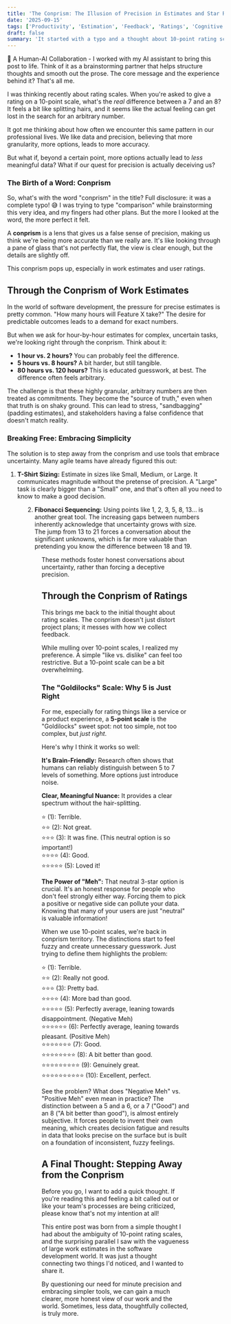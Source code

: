 ```yaml
---
title: 'The Conprism: The Illusion of Precision in Estimates and Star Ratings'
date: '2025-09-15'
tags: ['Productivity', 'Estimation', 'Feedback', 'Ratings', 'Cognitive Bias']
draft: false
summary: 'It started with a typo and a thought about 10-point rating scales. I realized our quest for precision in work estimates and user ratings often creates a "conprism", a false sense of accuracy. Here''s why less is usually more.'
---
```


🤝 A Human-AI Collaboration - I worked with my AI assistant to bring this post to life. Think of it as a brainstorming partner that helps structure thoughts and smooth out the prose. The core message and the experience behind it? That's all me.

I was thinking recently about rating scales. When you're asked to give a rating on a 10-point scale, what's the *real* difference between a 7 and an 8? It feels a bit like splitting hairs, and it seems like the actual feeling can get lost in the search for an arbitrary number.

It got me thinking about how often we encounter this same pattern in our professional lives. We like data and precision, believing that more granularity, more options, leads to more accuracy.

But what if, beyond a certain point, more options actually lead to *less* meaningful data? What if our quest for precision is actually deceiving us?

### The Birth of a Word: Conprism

So, what's with the word "conprism" in the title? Full disclosure: it was a complete typo! 😅 I was trying to type "comparison" while brainstorming this very idea, and my fingers had other plans. But the more I looked at the word, the more perfect it felt.

A **conprism** is a lens that gives us a false sense of precision, making us think we're being more accurate than we really are. It's like looking through a pane of glass that's not perfectly flat, the view is clear enough, but the details are slightly off.

This conprism pops up, especially in work estimates and user ratings.

## Through the Conprism of Work Estimates

In the world of software development, the pressure for precise estimates is pretty common. "How many hours will Feature X take?" The desire for predictable outcomes leads to a demand for exact numbers.

But when we ask for hour-by-hour estimates for complex, uncertain tasks, we're looking right through the conprism. Think about it:

* **1 hour vs. 2 hours?** You can probably feel the difference.
* **5 hours vs. 8 hours?** A bit harder, but still tangible.
* **80 hours vs. 120 hours?** This is educated guesswork, at best. The difference often feels arbitrary.

The challenge is that these highly granular, arbitrary numbers are then treated as commitments. They become the "source of truth," even when that truth is on shaky ground. This can lead to stress, "sandbagging" (padding estimates), and stakeholders having a false confidence that doesn't match reality.

### Breaking Free: Embracing Simplicity

The solution is to step away from the conprism and use tools that embrace uncertainty. Many agile teams have already figured this out:

1.  **T-Shirt Sizing:** Estimate in sizes like Small, Medium, or Large. It communicates magnitude without the pretense of precision. A "Large" task is clearly bigger than a "Small" one, and that's often all you need to know to make a good decision.

<Figure key="/images/conprism-tshirt-sizing.png" src="/images/conprism-tshirt-sizing.png" alt="An illustration showing T-shirt sizes (S, M, L, XL) with corresponding rough effort levels. The image conveys scaling effort without exact precision." width="0" height="0" caption="T-Shirt Sizing: Communicating effort, not false precision." />

2.  **Fibonacci Sequencing:** Using points like 1, 2, 3, 5, 8, 13... is another great tool. The increasing gaps between numbers inherently acknowledge that uncertainty grows with size. The jump from 13 to 21 forces a conversation about the significant unknowns, which is far more valuable than pretending you know the difference between 18 and 19.

<Figure key="/images/conprism-fibonacci-poker.png" src="/images/conprism-fibonacci-poker.png" alt="An image showing planning poker cards with Fibonacci numbers (1, 2, 3, 5, 8, 13, 21). The cards are fanned out to show the increasing values and gaps." width="0" height="0" caption="Fibonacci numbers in planning poker acknowledge growing uncertainty." />

These methods foster honest conversations about uncertainty, rather than forcing a deceptive precision.

## Through the Conprism of Ratings

This brings me back to the initial thought about rating scales. The conprism doesn't just distort project plans; it messes with how we collect feedback.

While mulling over 10-point scales, I realized my preference. A simple "like vs. dislike" can feel too restrictive. But a 10-point scale can be a bit overwhelming.

### The "Goldilocks" Scale: Why 5 is Just Right

For me, especially for rating things like a service or a product experience, a **5-point scale** is the "Goldilocks" sweet spot: not too simple, not too complex, but *just right*.

Here's why I think it works so well:

**It's Brain-Friendly:** Research often shows that humans can reliably distinguish between 5 to 7 levels of something. More options just introduce noise.

**Clear, Meaningful Nuance:** It provides a clear spectrum without the hair-splitting.

⭐️ (1): Terrible.  
⭐️⭐️ (2): Not great.  
⭐️⭐️⭐️ (3): It was fine. (This neutral option is so important!)  
⭐️⭐️⭐️⭐️ (4): Good.  
⭐️⭐️⭐️⭐️⭐️ (5): Loved it!

**The Power of "Meh":** That neutral 3-star option is crucial. It's an honest response for people who don't feel strongly either way. Forcing them to pick a positive or negative side can pollute your data. Knowing that many of your users are just "neutral" is valuable information!

When we use 10-point scales, we're back in conprism territory. The distinctions start to feel fuzzy and create unnecessary guesswork. Just trying to define them highlights the problem:

⭐️ (1): Terrible.  
⭐️⭐️ (2): Really not good.  
⭐️⭐️⭐️ (3): Pretty bad.  
⭐️⭐️⭐️⭐️ (4): More bad than good.  
⭐️⭐️⭐️⭐️⭐️ (5): Perfectly average, leaning towards disappointment. (Negative Meh)  
⭐️⭐️⭐️⭐️⭐️⭐️ (6): Perfectly average, leaning towards pleasant. (Positive Meh)  
⭐️⭐️⭐️⭐️⭐️⭐️⭐️ (7): Good.  
⭐️⭐️⭐️⭐️⭐️⭐️⭐️⭐️ (8): A bit better than good.  
⭐️⭐️⭐️⭐️⭐️⭐️⭐️⭐️⭐️ (9): Genuinely great.  
⭐️⭐️⭐️⭐️⭐️⭐️⭐️⭐️⭐️⭐️ (10): Excellent, perfect.

See the problem? What does "Negative Meh" vs. "Positive Meh" even mean in practice? The distinction between a 5 and a 6, or a 7 ("Good") and an 8 ("A bit better than good"), is almost entirely subjective. It forces people to invent their own meaning, which creates decision fatigue and results in data that looks precise on the surface but is built on a foundation of inconsistent, fuzzy feelings.

## A Final Thought: Stepping Away from the Conprism

Before you go, I want to add a quick thought. If you're reading this and feeling a bit called out or like your team's processes are being criticized, please know that's not my intention at all!

This entire post was born from a simple thought I had about the ambiguity of 10-point rating scales, and the surprising parallel I saw with the vagueness of large work estimates in the software development world. It was just a thought connecting two things I'd noticed, and I wanted to share it.

By questioning our need for minute precision and embracing simpler tools, we can gain a much clearer, more honest view of our work and the world. Sometimes, less data, thoughtfully collected, is truly more.